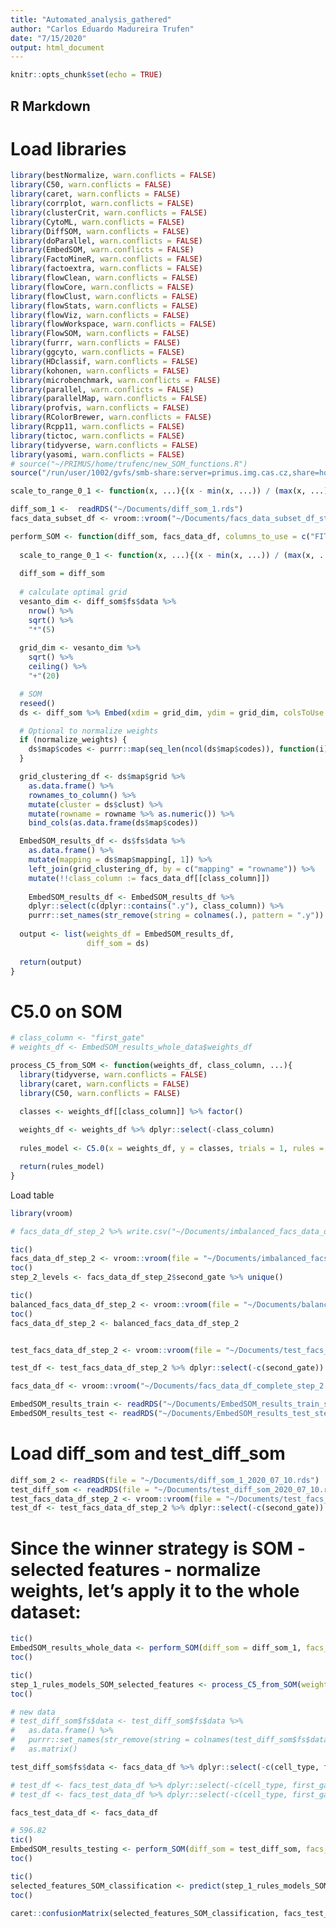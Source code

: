 ```yaml
---
title: "Automated_analysis_gathered"
author: "Carlos Eduardo Madureira Trufen"
date: "7/15/2020"
output: html_document
---
```


```r
knitr::opts_chunk$set(echo = TRUE)
```

## R Markdown

# Load libraries
```r
library(bestNormalize, warn.conflicts = FALSE)
library(C50, warn.conflicts = FALSE)
library(caret, warn.conflicts = FALSE)
library(corrplot, warn.conflicts = FALSE)
library(clusterCrit, warn.conflicts = FALSE)
library(CytoML, warn.conflicts = FALSE)
library(DiffSOM, warn.conflicts = FALSE)
library(doParallel, warn.conflicts = FALSE)
library(EmbedSOM, warn.conflicts = FALSE)
library(FactoMineR, warn.conflicts = FALSE)
library(factoextra, warn.conflicts = FALSE)
library(flowClean, warn.conflicts = FALSE)
library(flowCore, warn.conflicts = FALSE)
library(flowClust, warn.conflicts = FALSE)
library(flowStats, warn.conflicts = FALSE)
library(flowViz, warn.conflicts = FALSE)
library(flowWorkspace, warn.conflicts = FALSE)
library(FlowSOM, warn.conflicts = FALSE)
library(furrr, warn.conflicts = FALSE)
library(ggcyto, warn.conflicts = FALSE)
library(HDclassif, warn.conflicts = FALSE)
library(kohonen, warn.conflicts = FALSE)
library(microbenchmark, warn.conflicts = FALSE)
library(parallel, warn.conflicts = FALSE)
library(parallelMap, warn.conflicts = FALSE)
library(profvis, warn.conflicts = FALSE)
library(RColorBrewer, warn.conflicts = FALSE)
library(Rcpp11, warn.conflicts = FALSE)
library(tictoc, warn.conflicts = FALSE)
library(tidyverse, warn.conflicts = FALSE)
library(yasomi, warn.conflicts = FALSE)
# source("~/PRIMUS/home/trufenc/new_SOM_functions.R")
source("/run/user/1002/gvfs/smb-share:server=primus.img.cas.cz,share=home/trufenc/new_SOM_functions.R")
```

```r
scale_to_range_0_1 <- function(x, ...){(x - min(x, ...)) / (max(x, ...) - min(x, ...))}
```

```r
diff_som_1 <-  readRDS("~/Documents/diff_som_1.rds")
facs_data_subset_df <- vroom::vroom("~/Documents/facs_data_subset_df_step_1.tsv", delim = "\t")
```

```r
perform_SOM <- function(diff_som, facs_data_df, columns_to_use = c("FITC.A", "Qdot.605.A", "Pacific.Blue.A", "APC.A", "PE.Cy7.A", "PE.Texas.Red.A", "BV786.A", "PerCP.Cy5.5.A"), importance = rep(1, 8), normalize_weights = TRUE, class_column, ...) {
  
  scale_to_range_0_1 <- function(x, ...){(x - min(x, ...)) / (max(x, ...) - min(x, ...))}
  
  diff_som = diff_som
  
  # calculate optimal grid
  vesanto_dim <- diff_som$fs$data %>%
    nrow() %>%
    sqrt() %>%
    "*"(5)
  
  grid_dim <- vesanto_dim %>%
    sqrt() %>%
    ceiling() %>%
    "+"(20)

  # SOM
  reseed()
  ds <- diff_som %>% Embed(xdim = grid_dim, ydim = grid_dim, colsToUse = columns_to_use, importance = importance, nclust = grid_dim * grid_dim, rlen = 5)

  # Optional to normalize weights
  if (normalize_weights) {
    ds$map$codes <- purrr::map(seq_len(ncol(ds$map$codes)), function(i) {ds$map$codes[, i] %>% bestNormalize::orderNorm() %>% .[["x.t"]] %>% scale_to_range_0_1()}) %>% purrr::set_names(colnames(ds$map$codes)) %>% bind_cols()
  }

  grid_clustering_df <- ds$map$grid %>%
    as.data.frame() %>%
    rownames_to_column() %>%
    mutate(cluster = ds$clust) %>%
    mutate(rowname = rowname %>% as.numeric()) %>%
    bind_cols(as.data.frame(ds$map$codes))

  EmbedSOM_results_df <- ds$fs$data %>%
    as.data.frame() %>%
    mutate(mapping = ds$map$mapping[, 1]) %>%
    left_join(grid_clustering_df, by = c("mapping" = "rowname")) %>%
    mutate(!!class_column := facs_data_df[[class_column]])
  
    EmbedSOM_results_df <- EmbedSOM_results_df %>% 
    dplyr::select(c(dplyr::contains(".y"), class_column)) %>% 
    purrr::set_names(str_remove(string = colnames(.), pattern = ".y"))
  
  output <- list(weights_df = EmbedSOM_results_df,
                 diff_som = ds)
  
  return(output)
}
```

# C5.0 on SOM
```r
# class_column <- "first_gate"
# weights_df <- EmbedSOM_results_whole_data$weights_df

process_C5_from_SOM <- function(weights_df, class_column, ...){  
  library(tidyverse, warn.conflicts = FALSE)
  library(caret, warn.conflicts = FALSE)
  library(C50, warn.conflicts = FALSE)

  classes <- weights_df[[class_column]] %>% factor()
  
  weights_df <- weights_df %>% dplyr::select(-class_column)
  
  rules_model <- C5.0(x = weights_df, y = classes, trials = 1, rules = TRUE)

  return(rules_model)
}
```

Load table
```r
library(vroom)

# facs_data_df_step_2 %>% write.csv("~/Documents/imbalanced_facs_data_df_step_2.tsv", sep = "\t", row.names = FALSE, col.names = TRUE, quote = FALSE)

tic()
facs_data_df_step_2 <- vroom::vroom(file = "~/Documents/imbalanced_facs_data_df_step_2.tsv", delim = ",")
toc()
step_2_levels <- facs_data_df_step_2$second_gate %>% unique()

tic()
balanced_facs_data_df_step_2 <- vroom::vroom(file = "~/Documents/balanced_facs_data_df_step_2.tsv", delim = "\t")
toc()
facs_data_df_step_2 <- balanced_facs_data_df_step_2


test_facs_data_df_step_2 <- vroom::vroom(file = "~/Documents/test_facs_data_df_step_2.tsv", delim = "\t")

test_df <- test_facs_data_df_step_2 %>% dplyr::select(-c(second_gate))
```

```r
facs_data_df <- vroom::vroom("~/Documents/facs_data_df_complete_step_2.tsv")
```


```r
EmbedSOM_results_train <- readRDS("~/Documents/EmbedSOM_results_train_step_2.rds")
EmbedSOM_results_test <- readRDS("~/Documents/EmbedSOM_results_test_step_2.rds")
```

# Load diff_som and test_diff_som
```r
diff_som_2 <- readRDS(file = "~/Documents/diff_som_1_2020_07_10.rds")
test_diff_som <- readRDS(file = "~/Documents/test_diff_som_2020_07_10.rds")
test_facs_data_df_step_2 <- vroom::vroom(file = "~/Documents/test_facs_data_df_step_2.tsv", delim = "\t")
test_df <- test_facs_data_df_step_2 %>% dplyr::select(-c(second_gate))
```

# Since the winner strategy is SOM - selected features - normalize weights, let's apply it to the whole dataset:
```r
tic()
EmbedSOM_results_whole_data <- perform_SOM(diff_som = diff_som_1, facs_data_df = facs_data_subset_df, columns_to_use = c("FSC.A", "FSC.H", "SSC.A", "SSC.W", "Indo.1..Violet..A"), importance = c(1, 1, 1, 1, 1), normalize_weights = TRUE, class_column = "first_gate")
toc()

tic()
step_1_rules_models_SOM_selected_features <- process_C5_from_SOM(weights_df = EmbedSOM_results_whole_data$weights_df, class_column = "first_gate")
toc()

# new data
# test_diff_som$fs$data <- test_diff_som$fs$data %>% 
#   as.data.frame() %>% 
#   purrr::set_names(str_remove(string = colnames(test_diff_som$fs$data), pattern = "FJComp.")) %>% 
#   as.matrix()

test_diff_som$fs$data <- facs_data_df %>% dplyr::select(-c(cell_type, first_gate, second_gate)) %>% as.matrix()

# test_df <- facs_test_data_df %>% dplyr::select(-c(cell_type, first_gate))
# test_df <- facs_test_data_df %>% dplyr::select(-c(cell_type, first_gate))

facs_test_data_df <- facs_data_df

# 596.82
tic()
EmbedSOM_results_testing <- perform_SOM(diff_som = test_diff_som, facs_data_df = facs_test_data_df %>% dplyr::select(-c(cell_type, second_gate)), columns_to_use = c("FSC.A", "FSC.H", "SSC.A", "SSC.W", "Indo.1..Violet..A"), importance = c(1, 1, 1, 1, 1), normalize_weights = TRUE, class_column = "first_gate")
toc()

tic()
selected_features_SOM_classification <- predict(step_1_rules_models_SOM_selected_features, newdata = facs_test_data_df %>% dplyr::select(-c(cell_type, first_gate, second_gate)))
toc()

caret::confusionMatrix(selected_features_SOM_classification, facs_test_data_df$first_gate %>% factor())
```